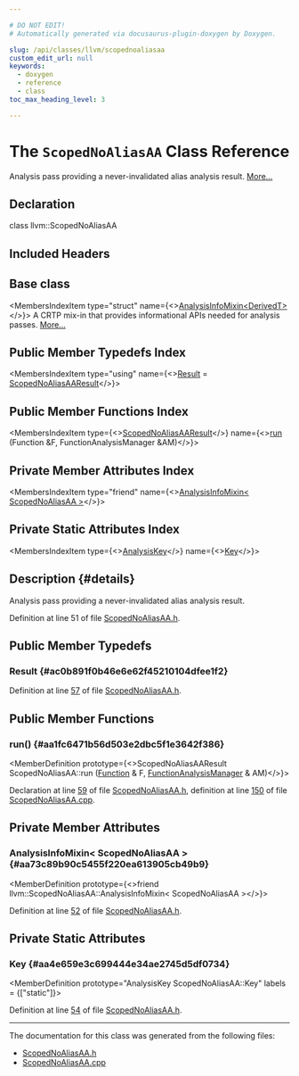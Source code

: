 ```yaml
---

# DO NOT EDIT!
# Automatically generated via docusaurus-plugin-doxygen by Doxygen.

slug: /api/classes/llvm/scopednoaliasaa
custom_edit_url: null
keywords:
  - doxygen
  - reference
  - class
toc_max_heading_level: 3

---
```





# The `ScopedNoAliasAA` Class Reference

<DoxygenPage pluginConfig={pluginConfig}>

Analysis pass providing a never-invalidated alias analysis result. <a href="#details">More...</a>

## Declaration

<CodeBlock>class llvm::ScopedNoAliasAA</CodeBlock>

## Included Headers

<IncludesList>
<IncludesListItem
  filePath="llvm/Analysis/ScopedNoAliasAA.h"
  permalink="/docs/api/files/include/include/llvm/include/llvm/analysis/scopednoaliasaa-h"
  isLocal="true" />
</IncludesList>

## Base class

<MembersIndex>

<MembersIndexItem
  type="struct"
  name={<><a href="/docs/api/structs/llvm/analysisinfomixin">AnalysisInfoMixin&lt;DerivedT&gt;</a></>}>
A CRTP mix-in that provides informational APIs needed for analysis passes. <a href="/docs/api/structs/llvm/analysisinfomixin/#details">More...</a>
</MembersIndexItem>

</MembersIndex>

## Public Member Typedefs Index

<MembersIndex>

<MembersIndexItem
  type="using"
  name={<><a href="#ac0b891f0b46e6e62f45210104dfee1f2">Result</a> = <a href="/docs/api/classes/llvm/scopednoaliasaaresult">ScopedNoAliasAAResult</a></>}>
</MembersIndexItem>

</MembersIndex>

## Public Member Functions Index

<MembersIndex>

<MembersIndexItem
  type={<><a href="/docs/api/classes/llvm/scopednoaliasaaresult">ScopedNoAliasAAResult</a></>}
  name={<><a href="#aa1fc6471b56d503e2dbc5f1e3642f386">run</a> (Function &amp;F, FunctionAnalysisManager &amp;AM)</>}>
</MembersIndexItem>

</MembersIndex>

## Private Member Attributes Index

<MembersIndex>

<MembersIndexItem
  type="friend"
  name={<><a href="#aa73c89b90c5455f220ea613905cb49b9">AnalysisInfoMixin&lt; ScopedNoAliasAA &gt;</a></>}>
</MembersIndexItem>

</MembersIndex>

## Private Static Attributes Index

<MembersIndex>

<MembersIndexItem
  type={<><a href="/docs/api/structs/llvm/analysiskey">AnalysisKey</a></>}
  name={<><a href="#aa4e659e3c699444e34ae2745d5df0734">Key</a></>}>
</MembersIndexItem>

</MembersIndex>

## Description {#details}

Analysis pass providing a never-invalidated alias analysis result.

Definition at line 51 of file <a href="/docs/api/files/include/include/llvm/include/llvm/analysis/scopednoaliasaa-h">ScopedNoAliasAA.h</a>.

<SectionDefinition>

## Public Member Typedefs

### Result {#ac0b891f0b46e6e62f45210104dfee1f2}

<MemberDefinition
  prototype="using llvm::ScopedNoAliasAA::Result =  ScopedNoAliasAAResult">

Definition at line <a href="/docs/api/files/include/include/llvm/include/llvm/analysis/scopednoaliasaa-h/#l00057">57</a> of file <a href="/docs/api/files/include/include/llvm/include/llvm/analysis/scopednoaliasaa-h">ScopedNoAliasAA.h</a>.
</MemberDefinition>

</SectionDefinition>

<SectionDefinition>

## Public Member Functions

### run() {#aa1fc6471b56d503e2dbc5f1e3642f386}

<MemberDefinition
  prototype={<>ScopedNoAliasAAResult ScopedNoAliasAA::run (<a href="/docs/api/classes/llvm/function">Function</a> &amp; F, <a href="/docs/api/namespaces/llvm/#adce09a5a0de0e3177eb00e932734af2f">FunctionAnalysisManager</a> &amp; AM)</>}>

Declaration at line <a href="/docs/api/files/include/include/llvm/include/llvm/analysis/scopednoaliasaa-h/#l00059">59</a> of file <a href="/docs/api/files/include/include/llvm/include/llvm/analysis/scopednoaliasaa-h">ScopedNoAliasAA.h</a>, definition at line <a href="/docs/api/files/lib/lib/analysis/scopednoaliasaa-cpp/#l00150">150</a> of file <a href="/docs/api/files/lib/lib/analysis/scopednoaliasaa-cpp">ScopedNoAliasAA.cpp</a>.
</MemberDefinition>

</SectionDefinition>

<SectionDefinition>

## Private Member Attributes

### AnalysisInfoMixin&lt; ScopedNoAliasAA &gt; {#aa73c89b90c5455f220ea613905cb49b9}

<MemberDefinition
  prototype={<>friend llvm::ScopedNoAliasAA::AnalysisInfoMixin&lt; ScopedNoAliasAA &gt;</>}>

Definition at line <a href="/docs/api/files/include/include/llvm/include/llvm/analysis/scopednoaliasaa-h/#l00052">52</a> of file <a href="/docs/api/files/include/include/llvm/include/llvm/analysis/scopednoaliasaa-h">ScopedNoAliasAA.h</a>.
</MemberDefinition>

</SectionDefinition>

<SectionDefinition>

## Private Static Attributes

### Key {#aa4e659e3c699444e34ae2745d5df0734}

<MemberDefinition
  prototype="AnalysisKey ScopedNoAliasAA::Key"
  labels = {["static"]}>

Definition at line <a href="/docs/api/files/include/include/llvm/include/llvm/analysis/scopednoaliasaa-h/#l00054">54</a> of file <a href="/docs/api/files/include/include/llvm/include/llvm/analysis/scopednoaliasaa-h">ScopedNoAliasAA.h</a>.
</MemberDefinition>

</SectionDefinition>

<hr/>

The documentation for this class was generated from the following files:

<ul>
<li><a href="/docs/api/files/include/include/llvm/include/llvm/analysis/scopednoaliasaa-h">ScopedNoAliasAA.h</a></li>
<li><a href="/docs/api/files/lib/lib/analysis/scopednoaliasaa-cpp">ScopedNoAliasAA.cpp</a></li>
</ul>

</DoxygenPage>
